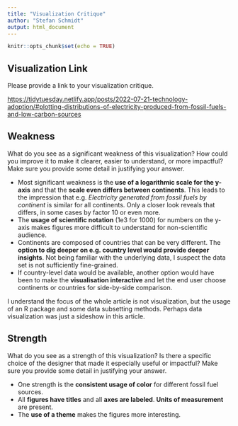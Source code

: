 ```yaml
---
title: "Visualization Critique"
author: "Stefan Schmidt"
output: html_document
---
```


```r
knitr::opts_chunk$set(echo = TRUE)
```

## Visualization Link

Please provide a link to your visualization critique.

<https://tidytuesday.netlify.app/posts/2022-07-21-technology-adoption/#plotting-distributions-of-electricity-produced-from-fossil-fuels-and-low-carbon-sources>

## Weakness

What do you see as a significant weakness of this visualization? How could you
improve it to make it clearer, easier to understand, or more impactful? Make
sure you provide some detail in justifying your answer.

* Most significant weakness is the **use of a logarithmic scale for the y-axis**
  and that the **scale even differs between continents**. This leads to the
  impression that e.g. *Electricity generated from fossil fuels by continent* is
  similar for all continents. Only a closer look reveals that differs, in some
  cases by factor 10 or even more.
* The **usage of scientific notation** (1e3 for 1000) for numbers on the y-axis
  makes figures more difficult to understand for non-scientific audience.
* Continents are composed of countries that can be very different. The **option
  to dig deeper on e.g. country level would provide deeper insights**. Not
  being familiar with the underlying data, I suspect the data set is not
  sufficiently fine-grained.
* If country-level data would be available, another option would have been to
  make the **visualisation interactive** and let the end user choose continents
  or countries for side-by-side comparison.
  
I understand the focus of the whole article is not visualization, but the usage
of an R package and some data subsetting methods. Perhaps data visualization was
just a sideshow in this article.



## Strength

What do you see as a strength of this visualization? Is there a specific choice of the designer that made it especially useful or impactful? Make sure you provide some detail in justifying your answer.

* One strength is the **consistent usage of color** for different fossil fuel sources.
* All **figures have titles** and all **axes are labeled**. **Units of measurement** are
  present.
* The **use of a theme** makes the figures more interesting.
